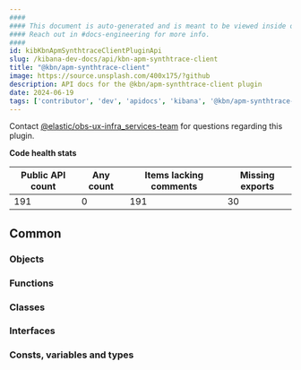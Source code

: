 ```yaml
---
####
#### This document is auto-generated and is meant to be viewed inside our experimental, new docs system.
#### Reach out in #docs-engineering for more info.
####
id: kibKbnApmSynthtraceClientPluginApi
slug: /kibana-dev-docs/api/kbn-apm-synthtrace-client
title: "@kbn/apm-synthtrace-client"
image: https://source.unsplash.com/400x175/?github
description: API docs for the @kbn/apm-synthtrace-client plugin
date: 2024-06-19
tags: ['contributor', 'dev', 'apidocs', 'kibana', '@kbn/apm-synthtrace-client']
---
```




Contact [@elastic/obs-ux-infra_services-team](https://github.com/orgs/elastic/teams/obs-ux-infra_services-team) for questions regarding this plugin.

**Code health stats**

| Public API count  | Any count | Items lacking comments | Missing exports |
|-------------------|-----------|------------------------|-----------------|
| 191 | 0 | 191 | 30 |

## Common

### Objects
<DocDefinitionList data={kbnApmSynthtraceClientObj.common.objects}/>

### Functions
<DocDefinitionList data={kbnApmSynthtraceClientObj.common.functions}/>

### Classes
<DocDefinitionList data={kbnApmSynthtraceClientObj.common.classes}/>

### Interfaces
<DocDefinitionList data={kbnApmSynthtraceClientObj.common.interfaces}/>

### Consts, variables and types
<DocDefinitionList data={kbnApmSynthtraceClientObj.common.misc}/>

